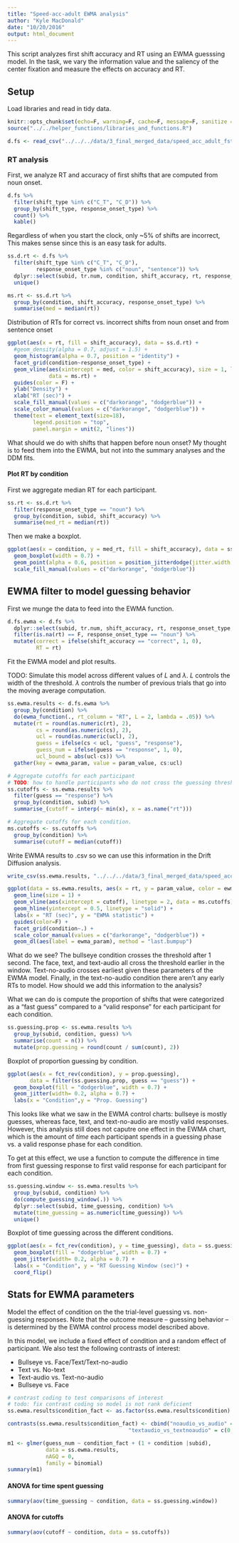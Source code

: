 ```yaml
---
title: "Speed-acc-adult EWMA analysis"
author: "Kyle MacDonald"
date: "10/20/2016"
output: html_document
---
```


This script analyzes first shift accuracy and RT using an EWMA guesssing model. In the task, we vary the information value and the saliency of the center fixation and measure the effects on accuracy and RT.

## Setup

Load libraries and read in tidy data.

```r
knitr::opts_chunk$set(echo=F, warning=F, cache=F, message=F, sanitize = T)
source("../../helper_functions/libraries_and_functions.R")
```

```r
d.fs <- read_csv("../../../data/3_final_merged_data/speed_acc_adult_fstshift_tidy.csv")
```

### RT analysis

First, we analyze RT and accuracy of first shifts that are computed from noun onset.

```r
d.fs %>% 
  filter(shift_type %in% c("C_T", "C_D")) %>% 
  group_by(shift_type, response_onset_type) %>% 
  count() %>% 
  kable()
```

Regardless of when you start the clock, only ~5% of shifts are incorrect, This makes sense since this is an easy task for adults. 

```r
ss.d.rt <- d.fs %>% 
  filter(shift_type %in% c("C_T", "C_D"), 
         response_onset_type %in% c("noun", "sentence")) %>% 
  dplyr::select(subid, tr.num, condition, shift_accuracy, rt, response_onset_type) %>% 
  unique()

ms.rt <- ss.d.rt %>% 
  group_by(condition, shift_accuracy, response_onset_type) %>% 
  summarise(med = median(rt))
```

Distribution of RTs for correct vs. incorrect shifts from noun onset and from sentence onset

```r
ggplot(aes(x = rt, fill = shift_accuracy), data = ss.d.rt) +
  #geom_density(alpha = 0.7, adjust = 1.5) + 
  geom_histogram(alpha = 0.7, position = "identity") +
  facet_grid(condition~response_onset_type) +
  geom_vline(aes(xintercept = med, color = shift_accuracy), size = 1, lty = "dashed", 
             data = ms.rt) +
  guides(color = F) + 
  ylab("Density") +
  xlab("RT (sec)") +
  scale_fill_manual(values = c("darkorange", "dodgerblue")) +
  scale_color_manual(values = c("darkorange", "dodgerblue")) +
  theme(text = element_text(size=18),
        legend.position = "top",
        panel.margin = unit(2, "lines"))
```

What should we do with shifts that happen before noun onset? My thought is to feed them into the EWMA, but not into the summary analyses and the DDM fits.

#### Plot RT by condition

First we aggregate median RT for each participant.

```r
ss.rt <- ss.d.rt %>% 
  filter(response_onset_type == "noun") %>% 
  group_by(condition, subid, shift_accuracy) %>% 
  summarise(med_rt = median(rt))
```

Then we make a boxplot.

```r
ggplot(aes(x = condition, y = med_rt, fill = shift_accuracy), data = ss.rt) +
  geom_boxplot(width = 0.7) +
  geom_point(alpha = 0.6, position = position_jitterdodge(jitter.width = 0.2, dodge.width = 0.5)) +
  scale_fill_manual(values = c("darkorange", "dodgerblue")) 
```


## EWMA filter to model guessing behavior 

First we munge the data to feed into the EWMA function.

```r
d.fs.ewma <- d.fs %>% 
  dplyr::select(subid, tr.num, shift_accuracy, rt, response_onset_type, condition) %>% 
  filter(is.na(rt) == F, response_onset_type == "noun") %>% 
  mutate(correct = ifelse(shift_accuracy == "correct", 1, 0), 
         RT = rt)
```

Fit the EWMA model and plot results. 

TODO: Simulate this model across different values of *L* and $\lambda$. *L* controls the width of the threshold. $\lambda$ controls the number of previous trials that go into the moving average computation.

```r
ss.ewma.results <- d.fs.ewma %>% 
  group_by(condition) %>% 
  do(ewma_function(., rt_column = "RT", L = 2, lambda = .05)) %>% 
  mutate(rt = round(as.numeric(rt), 2),
         cs = round(as.numeric(cs), 2),
         ucl = round(as.numeric(ucl), 2),
         guess = ifelse(cs < ucl, "guess", "response"),
         guess_num = ifelse(guess == "response", 1, 0),
         ucl_bound = abs(ucl-cs)) %>% 
  gather(key = ewma_param, value = param_value, cs:ucl) 

# Aggregate cutoffs for each participant
# TODO: how to handle participants who do not cross the guessing threshold? (i.e., censored data)
ss.cutoffs <- ss.ewma.results %>% 
  filter(guess == "response") %>% 
  group_by(condition, subid) %>% 
  summarise_(cutoff = interp(~ min(x), x = as.name("rt")))

# Aggregate cutoffs for each condition.
ms.cutoffs <- ss.cutoffs %>% 
  group_by(condition) %>% 
  summarise(cutoff = median(cutoff))
```

Write EWMA results to .csv so we can use this information in the Drift Diffusion analysis. 

```r
write_csv(ss.ewma.results, "../../../data/3_final_merged_data/speed_acc_adult_ewma_results.csv")
```



```r
ggplot(data = ss.ewma.results, aes(x = rt, y = param_value, color = ewma_param)) +
  geom_line(size = 1) +
  geom_vline(aes(xintercept = cutoff), linetype = 2, data = ms.cutoffs) +
  geom_hline(yintercept = 0.5, linetype = "solid") +
  labs(x = "RT (sec)", y = "EWMA statistic") +
  guides(color=F) + 
  facet_grid(condition~.) +
  scale_color_manual(values = c("darkorange", "dodgerblue")) +
  geom_dl(aes(label = ewma_param), method = "last.bumpup")
```

What do we see? The bullseye condition crosses the threshold after 1 second. The face, text, and text-audio all cross the threshold earlier in the window. Text-no-audio crosses earliest given these parameters of the EWMA model. Finally, in the text-no-audio condition there aren't any early RTs to model. How should we add this information to the analysis?

What we can do is compute the proportion of shifts that were categorized as a "fast guess" compared to a "valid response" for each participant for each condition.

```r
ss.guessing.prop <- ss.ewma.results %>% 
  group_by(subid, condition, guess) %>% 
  summarise(count = n()) %>% 
  mutate(prop.guessing = round(count / sum(count), 2))
```

Boxplot of proportion guessing by condition.

```r
ggplot(aes(x = fct_rev(condition), y = prop.guessing), 
       data = filter(ss.guessing.prop, guess == "guess")) +
  geom_boxplot(fill = "dodgerblue", width = 0.7) +
  geom_jitter(width= 0.2, alpha = 0.7) + 
  labs(x = "Condition",y = "Prop. Guessing") 
```

This looks like what we saw in the EWMA control charts: bullseye is mostly guesses, whereas face, text, and text-no-audio are mostly valid responses. However, this analysis still does not caputre one effect in the EWMA chart, which is the amount of *time* each participant spends in a guessing phase vs. a valid response phase for each condition.

To get at this effect, we use a function to compute the difference in time from first guessing response to first valid response for each participant for each condition. 

```r
ss.guessing.window <- ss.ewma.results %>% 
  group_by(subid, condition) %>% 
  do(compute_guessing_window(.)) %>% 
  dplyr::select(subid, time_guessing, condition) %>%
  mutate(time_guessing = as.numeric(time_guessing)) %>% 
  unique()
```

Boxplot of time guessing across the different conditions.

```r
ggplot(aes(x = fct_rev(condition), y = time_guessing), data = ss.guessing.window) +
  geom_boxplot(fill = "dodgerblue", width = 0.7) +
  geom_jitter(width= 0.2, alpha = 0.7) +
  labs(x = "Condition", y = "RT Guessing Window (sec)") +
  coord_flip()
```

## Stats for EWMA parameters

Model the effect of condition on the the trial-level guessing vs. non-guessing responses. Note that the outcome measure -- guessing behavior -- is determined by the EWMA control process model described above. 

In this model, we include a fixed effect of condition and a random effect of participant. We also test the following contrasts of interest: 

* Bullseye vs. Face/Text/Text-no-audio
* Text vs. No-text
* Text-audio vs. Text-no-audio
* Bullseye vs. Face

```r
# contrast coding to test comparisons of interest
# todo: fix contrast coding so model is not rank deficient
ss.ewma.results$condition_fact <- as.factor(ss.ewma.results$condition)

contrasts(ss.ewma.results$condition_fact) <- cbind("noaudio_vs_audio" = c(1, 1, 1, -3), 
                                      "textaudio_vs_textnoaudio" = c(0, 0, 1, -1))

m1 <- glmer(guess_num ~ condition_fact + (1 + condition |subid), 
            data = ss.ewma.results,
            nAGQ = 0,
            family = binomial)
summary(m1)
```

#### ANOVA for time spent guessing

```r
summary(aov(time_guessing ~ condition, data = ss.guessing.window))
```

#### ANOVA for cutoffs

```r
summary(aov(cutoff ~ condition, data = ss.cutoffs))
```

